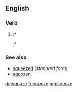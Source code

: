 ==English==

===Verb===
{{head|en}}

# {{context|nonstandard|humorous|lang=en}} {{en-past of|squeeze}}
#:* {{quote-web
 |year=1995
 |year_published=
 |edition=2, reprint, revised
 |editor=
 |author=
 |quotee=President Ronald Reagan, 1985
 |title=Merriam-Webster's Dictionary of English Usage
 |chapter=
 |url=http://books.google.com/books?id=2yJusP0vrdgC&pg=PA16&dq=accidently&hl=es-419&sa=X&ei=3AeaT4P7M8qFgwfykp2mDw&ved=0CEoQ6AEwBA#v=onepage&q=accidently&f=false
 |genre=
 |publisher=Merriam-Webster
 |isbn=9780877791324
 |page=16
 |passage=Ronald Reagan …: <blockquote>I picked at it and '''squoze''' it and so forth … </blockquote> '''Squoze''' is apparently the most common of a number of dialectal variants of the past tense of ''squeeze''. It is attested in both British and American dialect: The OED Supplement shows it in American English since 1844.
}}
#:* {{quote-web
|date=2009-03-09
|year=
|first=
|last=
|author=John DeNardo
|authorlink=
|title=SF Signal Welcomes Pete Tzinski
|site=SF Signal
|url=http://www.sfsignal.com/archives/2009/03/sf_signal_welcomes_pete_tzinski/
|archiveorg=
|accessdate=2012-09-18
|passage=Just when you think we '''squoze''' (yes, that’s a word) the blogosphere dry,
}}

===See also===
* [[squeezed]] (''standard form'')
* [[squozen]]

[[de:squoze]]
[[fr:squoze]]
[[mg:squoze]]